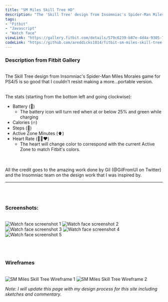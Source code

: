 ```yaml
---
title: "SM Miles Skill Tree HD"
description: "The 'Skill Tree' design from Insomniac's Spider-Man Miles Morales game for PS4/5 is so good that I couldn't resist making a more...portable version."
tags:
- "Fitbit"
- "Javascript"
- "Watch face"
viewLink: "https://gallery.fitbit.com/details/579c6239-b87e-4d4a-9305-7d0635965682"
codeLink: "https://github.com/areddicks1014/fitbit-sm-miles-skill-tree-hd"
---
```



### Description from Fitbit Gallery
<br />
The Skill Tree design from Insomniac's Spider-Man Miles Morales game for PS4/5 is so good that I couldn't resist making a more...portable version. 
<br /><br />

The stats (starting from the bottom left and going clockwise):
- Battery (🔋)
    - The battery icon will turn red when at or below 25% and green while charging
- Calories (🔥)
- Steps (👟)
- Active Zone Minutes (⬆️)
- Heart Rate (💛🧡❤️)
    - The heart will change color to correspond with the current Active Zone to match Fitbit's colors.

<br /><br />
All the credit goes to the amazing work done by Gil (@GilFromUI on Twitter) and the Insomniac team on the design work that I was inspired by.
<hr class="divider"/>
<br /><br />

### Screenshots:
<br />

<Image src="/screenshots/sm-miles-skill-tree-ss-1.png" alt="Watch face screenshot 1" height={325} width={325}/>
<Image src="/screenshots/sm-miles-skill-tree-ss-2.png" alt="Watch face screenshot 2" height={325} width={325}/>
<Image src="/screenshots/sm-miles-skill-tree-ss-3.png" alt="Watch face screenshot 3" height={325} width={325}/>
<Image src="/screenshots/sm-miles-skill-tree-ss-4.png" alt="Watch face screenshot 4" height={325} width={325}/>
<Image src="/screenshots/sm-miles-skill-tree-ss-5.png" alt="Watch face screenshot 5" height={325} width={325}/>

<br /><br />

### Wireframes
<br />
<Image src="/wireframes/SM_Miles_Skilltree_wireframe_1.jpg" alt="SM Miles Skill Tree Wireframe 1" height={600} width={325}/>
<Image src="/wireframes/SM_Miles_Skilltree_wireframe_2.jpg" alt="SM Miles Skill Tree Wireframe 2" height={600} width={325}/>



*Note: I will update this page with my design process for this site including sketches and commentary.*
